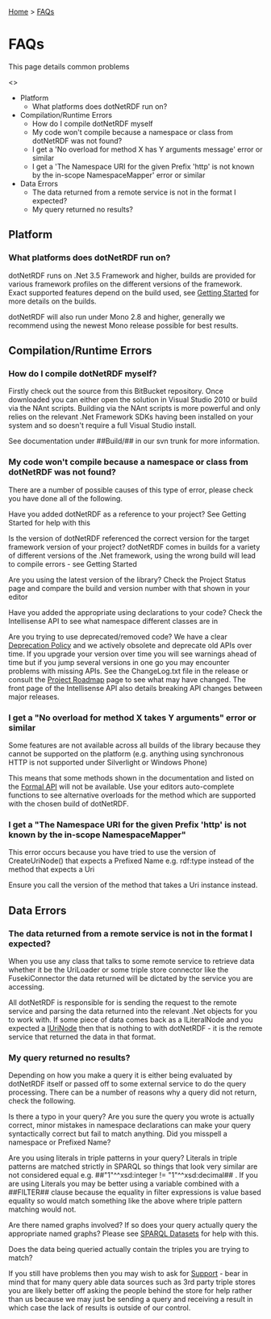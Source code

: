 [[Home]] > [[FAQs]]

= FAQs =

This page details common problems

<<toc>>

* Platform
** What platforms does dotNetRDF run on?
* Compilation/Runtime Errors
** How do I compile dotNetRDF myself
** My code won't compile because a namespace or class from dotNetRDF was not found?
** I get a 'No overload for method X has Y arguments message' error or similar
** I get a 'The Namespace URI for the given Prefix 'http' is not known by the in-scope NamespaceMapper' error or similar
* Data Errors
** The data returned from a remote service is not in the format I expected?
** My query returned no results?

== Platform ==

=== What platforms does dotNetRDF run on? ===

dotNetRDF runs on .Net 3.5 Framework and higher, builds are provided for various framework profiles on the different versions of the framework. Exact supported features depend on the build used, see [[User Guide/Getting Started|Getting Started]] for more details on the builds.

dotNetRDF will also run under Mono 2.8 and higher, generally we recommend using the newest Mono release possible for best results.

== Compilation/Runtime Errors ==

=== How do I compile dotNetRDF myself? ===

Firstly check out the source from this BitBucket repository. Once downloaded you can either open the solution in Visual Studio 2010 or build via the NAnt scripts. Building via the NAnt scripts is more powerful and only relies on the relevant .Net Framework SDKs having been installed on your system and so doesn't require a full Visual Studio install.

See documentation under ##Build/## in our svn trunk for more information.

=== My code won't compile because a namespace or class from dotNetRDF was not found? ===

There are a number of possible causes of this type of error, please check you have done all of the following.

Have you added dotNetRDF as a reference to your project? See Getting Started for help with this

Is the version of dotNetRDF referenced the correct version for the target framework version of your project? dotNetRDF comes in builds for a variety of different versions of the .Net framework, using the wrong build will lead to compile errors - see Getting Started

Are you using the latest version of the library? Check the Project Status page and compare the build and version number with that shown in your editor

Have you added the appropriate using declarations to your code? Check the Intellisense API to see what namespace different classes are in

Are you trying to use deprecated/removed code? We have a clear [[Developer Guide/Deprecation Policy|Deprecation Policy]] and we actively obsolete and deprecate old APIs over time. If you upgrade your version over time you will see warnings ahead of time but if you jump several versions in one go you may encounter problems with missing APIs. See the ChangeLog.txt file in the release or consult the [[http://www.dotnetrdf.org?content.asp?pageIDProject%20Roadmap|Project Roadmap]] page to see what may have changed. The front page of the Intellisense API also details breaking API changes between major releases.

=== I get a "No overload for method X takes Y arguments" error or similar ===

Some features are not available across all builds of the library because they cannot be supported on the platform (e.g. anything using synchronous HTTP is not supported under Silverlight or Windows Phone)

This means that some methods shown in the documentation and listed on the [[http://www.dotnetrdf.org/api/|Formal API]] will not be available. Use your editors auto-complete functions to see alternative overloads for the method which are supported with the chosen build of dotNetRDF.

=== I get a "The Namespace URI for the given Prefix 'http' is not known by the in-scope NamespaceMapper" ===

This error occurs because you have tried to use the version of CreateUriNode() that expects a Prefixed Name e.g. rdf:type instead of the method that expects a Uri

Ensure you call the version of the method that takes a Uri instance instead.

== Data Errors ==

=== The data returned from a remote service is not in the format I expected? ===

When you use any class that talks to some remote service to retrieve data whether it be the UriLoader or some triple store connector like the FusekiConnector the data returned will be dictated by the service you are accessing.

All dotNetRDF is responsible for is sending the request to the remote service and parsing the data returned into the relevant .Net objects for you to work with. If some piece of data comes back as a ILiteralNode and you expected a [[http://www.dotnetrdf.org/api/index.asp?Topic=VDS.RDF.IUriNode|IUriNode]] then that is nothing to with dotNetRDF - it is the remote service that returned the data in that format.

=== My query returned no results? ===

Depending on how you make a query it is either being evaluated by dotNetRDF itself or passed off to some external service to do the query processing. There can be a number of reasons why a query did not return, check the following.

Is there a typo in your query? Are you sure the query you wrote is actually correct, minor mistakes in namespace declarations can make your query syntactically correct but fail to match anything. Did you misspell a namespace or Prefixed Name?

Are you using literals in triple patterns in your query? Literals in triple patterns are matched strictly in SPARQL so things that look very similar are not considered equal e.g. ##"1"^^xsd:integer != "1"^^xsd:decimal## . If you are using Literals you may be better using a variable combined with a ##FILTER## clause because the equality in filter expressions is value based equality so would match something like the above where triple pattern matching would not.

Are there named graphs involved? If so does your query actually query the appropriate named graphs?  Please see [[User Guide/SPARQL Datasets|SPARQL Datasets]] for help with this.

Does the data being queried actually contain the triples you are trying to match?

If you still have problems then you may wish to ask for [[Support]] - bear in mind that for many query able data sources such as 3rd party triple stores you are likely better off asking the people behind the store for help rather than us because we may just be sending a query and receiving a result in which case the lack of results is outside of our control.